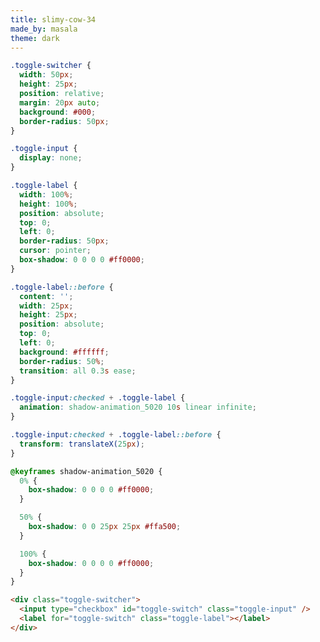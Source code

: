 ```yaml
---
title: slimy-cow-34
made_by: masala
theme: dark
---
```


```css
.toggle-switcher {
  width: 50px;
  height: 25px;
  position: relative;
  margin: 20px auto;
  background: #000;
  border-radius: 50px;
}

.toggle-input {
  display: none;
}

.toggle-label {
  width: 100%;
  height: 100%;
  position: absolute;
  top: 0;
  left: 0;
  border-radius: 50px;
  cursor: pointer;
  box-shadow: 0 0 0 0 #ff0000;
}

.toggle-label::before {
  content: '';
  width: 25px;
  height: 25px;
  position: absolute;
  top: 0;
  left: 0;
  background: #ffffff;
  border-radius: 50%;
  transition: all 0.3s ease;
}

.toggle-input:checked + .toggle-label {
  animation: shadow-animation_5020 10s linear infinite;
}

.toggle-input:checked + .toggle-label::before {
  transform: translateX(25px);
}

@keyframes shadow-animation_5020 {
  0% {
    box-shadow: 0 0 0 0 #ff0000;
  }

  50% {
    box-shadow: 0 0 25px 25px #ffa500;
  }

  100% {
    box-shadow: 0 0 0 0 #ff0000;
  }
}
```

```html
<div class="toggle-switcher">
  <input type="checkbox" id="toggle-switch" class="toggle-input" />
  <label for="toggle-switch" class="toggle-label"></label>
</div>
```
